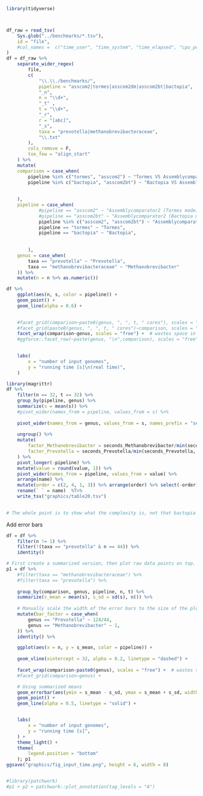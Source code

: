 ```r
library(tidyverse)



df_raw = read_tsv(
    Sys.glob("../benchmarks/*.tsv"),
    id = "file",
    #col_names =  c("time_user", "time_system", "time_elapsed", "cpu_percent", "text_k", "data_k", "max_k", "inputs", "outputs", "major_pf", "minor_pf", "swaps")
)
df = df_raw %>% 
    separate_wider_regex(
        file,
        c(
            "\\.\\./benchmarks/",
            pipeline = "asscom2|tormes|asscom2dm|asscom2bt|bactopia",
            "_n",
            n = "\\d+",
            "_t" ,
            t = "\\d+",
            "_r",
            r = "[abc]",
            "_s",
            taxa = "prevotella|methanobrevibacteraceae",
            "\\.txt"
        ),
        cols_remove = F,
        too_few = "align_start"
    ) %>% 
    mutate(
    comparison = case_when(
        pipeline %in% c("tormes", "asscom2") ~ "Tormes VS Assemblycomparator2",
        pipeline %in% c("bactopia", "asscom2bt") ~ "Bactopia VS Assemblycomparator2"
        
        
    ),
    pipeline = case_when(
            #pipeline == "asscom2" ~ "Assemblycomparator2 (Tormes mode)",
            #pipeline == "asscom2bt" ~ "Assemblycomparator2 (Bactopia mode)",
            pipeline %in% c("asscom2", "asscom2bt") ~ "Assemblycomparator2",
            pipeline == "tormes" ~ "Tormes",
            pipeline == "bactopia" ~ "Bactopia",
            
            
        ),
    genus = case_when(
        taxa == "prevotella" ~ "Prevotella",
        taxa == "methanobrevibacteraceae" ~ "Methanobrevibacter"
    )) %>% 
    mutate(n = n %>% as.numeric()) 
```

```r
df %>% 
    ggplot(aes(n, s, color = pipeline)) + 
    geom_point() + 
    geom_line(alpha = 0.6) + 

    
    #facet_grid(comparison~paste0(genus, ", ", t, " cores"), scales = "free") + # wastes space in time
    #facet_grid(paste0(genus, ", ", t, " cores")~comparison, scales = "free") +  # wastes space in |input|
    facet_wrap(comparison~genus, scales = "free") +  # wastes space in |input|
    #ggforce::facet_row(~paste(genus, "\n",comparison), scales = "free") + # Harder to campare.

    
    labs(
        x = "number of input genomes",
        y = "running time [s]\n(real time)",
    )
```





```r

library(magrittr)
df %>% 
    filter(n == 32, t == 32) %>% 
    group_by(pipeline, genus) %>% 
    summarize(s = mean(s)) %>% 
    #pivot_wider(names_from = pipeline, values_from = s) %>%  
    
    pivot_wider(names_from = genus, values_from = s, names_prefix = "seconds_") %>%  
    
    ungroup() %>% 
    mutate(
        factor_Methanobrevibacter = seconds_Methanobrevibacter/min(seconds_Methanobrevibacter),
        factor_Prevotella = seconds_Prevotella/min(seconds_Prevotella, na.rm = T),
    ) %>% 
    pivot_longer(-pipeline) %>% 
    mutate(value = round(value, 1)) %>% 
    pivot_wider(names_from = pipeline, values_from = value) %>% 
    arrange(name) %>% 
    mutate(order = c(2, 4, 1, 3)) %>% arrange(order) %>% select(-order) %>% 
    rename(` ` = name)  %T>% 
    write_tsv("graphics/table20.tsv")
    

# The whole point is to show what the complexity is, not that bactopia is slower. So I don't think I will stress this table

```

Add error bars
```r
df = df %>% 
    filter(n != 1) %>% 
    filter(!(taxa == "prevotella" & n == 44)) %>% 
    identity()

# First create a summarized version, then plot raw data points on top.
p1 = df %>% 
    #filter(taxa == "methanobrevibacteraceae") %>% 
    #filter(taxa == "prevotella") %>% 
    
    group_by(comparison, genus, pipeline, n, t) %>% 
    summarize(s_mean = mean(s), s_sd = sd(s), n()) %>% 
    
    # Manually scale the width of the error bars to the size of the plot window.
    mutate(bar_factor = case_when(
        genus == "Prevotella" ~ 124/44,
        genus == "Methanobrevibacter" ~ 1,
    )) %>% 
    identity() %>% 

    ggplot(aes(x = n, y = s_mean, color = pipeline)) +
    
    geom_vline(xintercept = 32, alpha = 0.2, linetype = "dashed") +
    
    facet_wrap(comparison~paste0(genus), scales = "free") +  # wastes space in |input|
    #facet_grid(comparison~genus) +

    # Using summarized means
    geom_errorbar(aes(ymin = s_mean - s_sd, ymax = s_mean + s_sd, width = bar_factor*2), alpha = 1, color = "grey65") + # Error bars might not be necessary when showing the raw data.
    geom_point() +
    geom_line(alpha = 0.5, linetype = "solid") + 


    labs(
        x = "number of input genomes",
        y = "running time [s]",
    ) +
    theme_light() +
    theme(
        legend.position = "bottom"
    ); p1
ggsave("graphics/fig_input_time.png", height = 6, width = 8)
```


```r

```

```r
#library(patchwork)
#p1 + p2 + patchwork::plot_annotation(tag_levels = "A")




```

